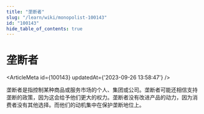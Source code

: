 ```yaml
---
title: "垄断者"
slug: "/learn/wiki/monopolist-100143"
id: "100143"
hide_table_of_contents: true
---
```



# 垄断者

<ArticleMeta id={100143} updatedAt={'2023-09-26 13:58:47'} />
<div className='border-solid border-b border-t-0 my-4 border-[var(--ifm-color-gray-300)]' />

垄断者是指控制某种商品或服务市场的个人、集团或公司。垄断者可能还相信支持垄断的政策，因为这会给予他们更大的权力。垄断者没有改进产品的动力，因为消费者没有其他选择。而他们的动机集中在保护垄断地位上。
